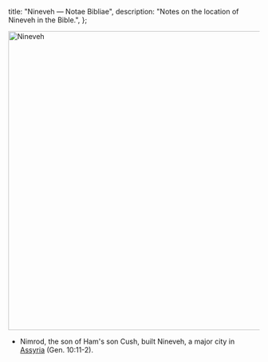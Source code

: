   title: "Nineveh — Notae Bibliae",
  description: "Notes on the location of Nineveh in the Bible.",
};

<Initial text="Nineveh" />

<Image
  className="sepia rounded"
  src="/places/nineveh.jpg"
  alt="Nineveh"
  width="600"
  height="600"
/>

- Nimrod, the son of Ham's son Cush, built Nineveh, a major city in [Assyria](/places/old-testament/genesis/assyria) (Gen. 10:11-2).
